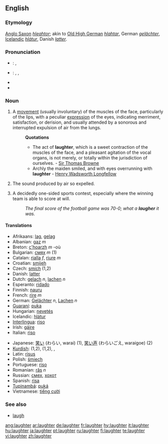 ==English==

===Etymology===
[[Anglo Saxon]] ''[[hleahtor]]''; akin to [[Old High German]] ''[[hlahtar]]'', German ''[[gelächter]]'', [[Icelandic]] ''[[hlátur]]'', Danish ''[[latter]]''.

===Pronunciation===
* {{italbrac|UK}}: {{IPA|/ˈlɑːftə/}}, {{SAMPA|/"lA:ft@/}}
* {{italbrac|US}}: {{enPR|lăfʹtər}}, {{IPA|/ˈlæftɚ/}}, {{SAMPA|/"l{ft@`/}}
* {{audio|en-us-laughter.ogg|Audio (US)}}
* {{rhymes|ɑːftə(r)}}

===Noun===
{{wikipedia}}
{{en-noun|-}}

# A [[movement]] (usually involuntary) of the muscles of the face, particularly of the lips, with a peculiar [[expression]] of the eyes, indicating merriment, satisfaction, or derision, and usually attended by a sonorous and interrupted expulsion of air from the lungs.
#: '''Quotations'''
#:* The act of '''laughter''', which is a sweet contraction of the muscles of the face, and a pleasant agitation of the vocal organs, is not merely, or totally within the jurisdiction of ourselves. - [http://en.wikipedia.org/wiki/Sir_Thomas_Browne Sir Thomas Browne]
#:* Archly the maiden smiled, and with eyes overrunning with '''laughter''' - [http://en2.wikipedia.org/wiki/Henry_Wadsworth_Longfellow Henry Wadsworth Longfellow]
# The sound produced by air so expelled.
# {{slang}} A decidedly one-sided sports contest, especially where the winning team is able to score at will.
#: ''The final score of the football game was 70-0; what a '''laugher''' it was.''

====Translations====
{{rfc-trans}}
{{top}}
* Afrikaans: [[lag]], [[gelag]]
* Albanian: [[gaz]] ''m''
* Breton: [[c'hoarzh]] ''m'' -où
* Bulgarian: [[смях]] ''m'' (1)
* Catalan: [[rialla]] ''f'', [[riure]] ''m''
* Croatian: [[smijeh]] {{m}}
* Czech: [[smích]] {{m}} (1,2)
* Danish: [[latter]] {{g|Danish}}
* Dutch: [[gelach]] ''n'', [[lachen]] ''n''
* Esperanto: [[ridado]]
* Finnish: [[nauru]]
* French: [[rire]] ''m''
* German: [[Gelächter]] ''n'', [[Lachen]] ''n''
* [[Guaraní]]: [[puka]]
* Hungarian: [[nevetés]]
* Icelandic: [[hlátur]] {{m}}
* [[Interlingua]]: [[riso]]
* Irish: [[gáire]] {{m}}
* Italian: [[riso]] {{m}}
{{mid}}
* Japanese: [[笑い]] (わらい, warai) (1), [[笑い声]] (わらいごえ, waraigoe) (2)
* [[Kurdish]]: {{t+|ku|ken}} {{m}} (1,2), {{t|ku|kenîn}} {{f}} (1,2), {{KUchar|[[پێکه‌نین]]}}, {{KUchar|[[قاقاو پێکه‌نین]]}}
* Latin: [[risus]] {{m}}
* Polish: [[śmiech]] {{m}}
* Portuguese: [[riso]] {{n}}
* Romanian: [[râs]] ''n'' {{rfv-gender}}
* Russian: [[смех]], [[хохот]] {{m}}
* Spanish: [[risa]] {{f}}
* [[Tupinambá]]: [[puká]]
* Vietnamese: [[tiếng cười]]
{{bottom}}

===See also===
* [[laugh]]

[[ang:laughter]]
[[ar:laughter]]
[[de:laughter]]
[[fr:laughter]]
[[hy:laughter]]
[[it:laughter]]
[[hu:laughter]]
[[ja:laughter]]
[[pt:laughter]]
[[ru:laughter]]
[[fi:laughter]]
[[te:laughter]]
[[vi:laughter]]
[[zh:laughter]]